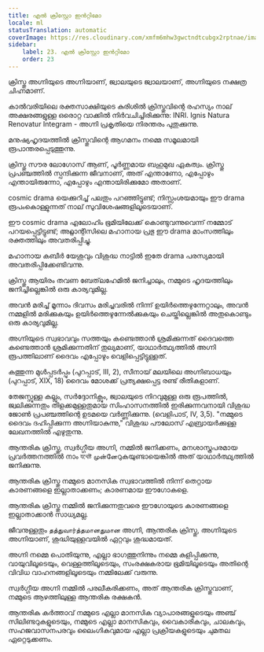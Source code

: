 ```yaml
---
title: എൽ ക്രിസ്റ്റോ ഇൻറ്റിമോ
locale: ml
statusTranslation: automatic
coverImage: https://res.cloudinary.com/xmfm6mhw3gwctndtcubgx2rptnae/image/upload/v1741354419/small_cover_la_gran_rebelion_28716e29d2.webp
sidebar:
    label: 23. എൽ ക്രിസ്റ്റോ ഇൻറ്റിമോ
    order: 23
---
```

ക്രിസ്തു അഗ്നിയുടെ അഗ്നിയാണ്, ജ്വാലയുടെ ജ്വാലയാണ്, അഗ്നിയുടെ നക്ഷത്ര ചിഹ്നമാണ്.

കാൽവരിയിലെ രക്തസാക്ഷിയുടെ കുരിശിൽ ക്രിസ്തുവിന്റെ രഹസ്യം നാല് അക്ഷരങ്ങളുള്ള ഒരൊറ്റ വാക്കിൽ നിർവചിച്ചിരിക്കുന്നു: INRI. Ignis Natura Renovatur Integram - അഗ്നി പ്രകൃതിയെ നിരന്തരം പുതുക്കുന്നു.

മനുഷ്യഹൃദയത്തിൽ ക്രിസ്തുവിന്റെ ആഗമനം നമ്മെ സമൂലമായി രൂപാന്തരപ്പെടുത്തുന്നു.

ക്രിസ്തു സൗര ലോഗോസ് ആണ്, പൂർണ്ണമായ ബഹുമുഖ ഏകത്വം. ക്രിസ്തു പ്രപഞ്ചത്തിൽ സ്പന്ദിക്കുന്ന ജീവനാണ്, അത് എന്താണോ, എപ്പോഴും എന്തായിരുന്നോ, എപ്പോഴും എന്തായിരിക്കുമോ അതാണ്.

 cosmic drama യെക്കുറിച്ച് പലതും പറഞ്ഞിട്ടുണ്ട്; നിസ്സംശയമായും ഈ drama രൂപംകൊള്ളുന്നത് നാല് സുവിശേഷങ്ങളിലൂടെയാണ്.

ഈ cosmic drama എലോഹിം ഭൂമിയിലേക്ക് കൊണ്ടുവന്നുവെന്ന് നമ്മോട് പറയപ്പെട്ടിട്ടുണ്ട്; അറ്റ്ലാന്റിസിലെ മഹാനായ പ്രഭു ഈ drama മാംസത്തിലും രക്തത്തിലും അവതരിപ്പിച്ചു.

മഹാനായ കബീർ യേശുവും വിശുദ്ധ നാട്ടിൽ ഇതേ drama പരസ്യമായി അവതരിപ്പിക്കേണ്ടിവന്നു.

ക്രിസ്തു ആയിരം തവണ ബേത്‌ലഹേമിൽ ജനിച്ചാലും, നമ്മുടെ ഹൃദയത്തിലും ജനിച്ചില്ലെങ്കിൽ ഒരു കാര്യവുമില്ല.

അവൻ മരിച്ച് മൂന്നാം ദിവസം മരിച്ചവരിൽ നിന്ന് ഉയിർത്തെഴുന്നേറ്റാലും, അവൻ നമ്മളിൽ മരിക്കുകയും ഉയിർത്തെഴുന്നേൽക്കുകയും ചെയ്തില്ലെങ്കിൽ അതുകൊണ്ടും ഒരു കാര്യവുമില്ല.

അഗ്നിയുടെ സ്വഭാവവും സത്തയും കണ്ടെത്താൻ ശ്രമിക്കുന്നത് ദൈവത്തെ കണ്ടെത്താൻ ശ്രമിക്കുന്നതിന് തുല്യമാണ്, യാഥാർത്ഥ്യത്തിൽ അഗ്നി രൂപത്തിലാണ് ദൈവം എപ്പോഴും വെളിപ്പെട്ടിട്ടുള്ളത്.

കത്തുന്ന മുൾപ്പടർപ്പും (പുറപ്പാട്, III, 2), സീനായ് മലയിലെ അഗ്നിബാധയും (പുറപ്പാട്, XIX, 18) ദൈവം മോശക്ക് പ്രത്യക്ഷപ്പെട്ട രണ്ട് രീതികളാണ്.

തേജസ്സുള്ള കല്ലും, സർദ്ദോനിക്സും, ജ്വാലയുടെ നിറവുമുള്ള ഒരു രൂപത്തിൽ, ജ്വലിക്കുന്നതും തിളക്കമുള്ളതുമായ സിംഹാസനത്തിൽ ഇരിക്കുന്നവനായി വിശുദ്ധ ജോൺ പ്രപഞ്ചത്തിന്റെ ഉടമയെ വർണ്ണിക്കുന്നു. (വെളിപാട്, IV, 3,5). "നമ്മുടെ ദൈവം ദഹിപ്പിക്കുന്ന അഗ്നിയാകുന്നു," വിശുദ്ധ പൗലോസ് എബ്രായർക്കുള്ള ലേഖനത്തിൽ എഴുതുന്നു.

ആന്തരിക ക്രിസ്തു, സ്വർഗ്ഗീയ അഗ്നി, നമ്മിൽ ജനിക്കണം, മനശാസ്ത്രപരമായ പ്രവർത്തനത്തിൽ നാം যথেষ্ট முன்னேറുകയുണ്ടായെങ്കിൽ അത് യാഥാർത്ഥ്യത്തിൽ ജനിക്കുന്നു.

ആന്തരിക ക്രിസ്തു നമ്മുടെ മാനസിക സ്വഭാവത്തിൽ നിന്ന് തെറ്റായ കാരണങ്ങളെ ഇല്ലാതാക്കണം; കാരണമായ ഈഗോകളെ.

ആന്തരിക ക്രിസ്തു നമ്മിൽ ജനിക്കുന്നതുവരെ ഈഗോയുടെ കാരണങ്ങളെ ഇല്ലാതാക്കാൻ സാധ്യമല്ല.

ജീവനുള്ളതും தத்துவார்த்தமானதுமான അഗ്നി, ആന്തരിക ക്രിസ്തു, അഗ്നിയുടെ അഗ്നിയാണ്, ശുദ്ധിയുള്ളവയിൽ ഏറ്റവും ശുദ്ധമായത്.

അഗ്നി നമ്മെ പൊതിയുന്നു, എല്ലാ ഭാഗത്തുനിന്നും നമ്മെ കുളിപ്പിക്കുന്നു, വായുവിലൂടെയും, വെള്ളത്തിലൂടെയും, സംരക്ഷകരായ ഭൂമിയിലൂടെയും അതിന്റെ വിവിധ വാഹനങ്ങളിലൂടെയും നമ്മിലേക്ക് വരുന്നു.

സ്വർഗ്ഗീയ അഗ്നി നമ്മിൽ പരലീകരിക്കണം, അത് ആന്തരിക ക്രിസ്തുവാണ്, നമ്മുടെ ആഴത്തിലുള്ള ആന്തരിക രക്ഷകൻ.

ആന്തരിക കർത്താവ് നമ്മുടെ എല്ലാ മാനസിക വ്യാപാരങ്ങളുടെയും അഞ്ച് സിലിണ്ടറുകളുടെയും, നമ്മുടെ എല്ലാ മാനസികവും, വൈകാരികവും, ചാലകവും, സഹജവാസനപരവും ലൈംഗികവുമായ എല്ലാ പ്രക്രിയകളുടെയും ചുമതല ഏറ്റെടുക്കണം.

